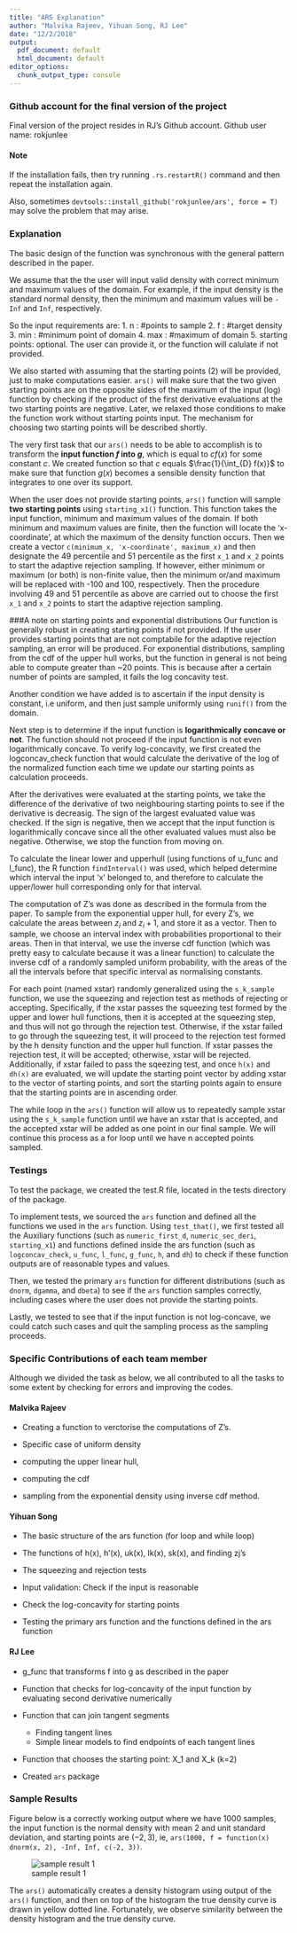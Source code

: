 ```yaml
---
title: "ARS Explanation"
author: "Malvika Rajeev, Yihuan Song, RJ Lee"
date: "12/2/2018"
output:
  pdf_document: default
  html_document: default
editor_options:
  chunk_output_type: console
---
```


### Github account for the final version of the project
Final version of the project resides in RJ's Github account.
Github user name: rokjunlee

#### Note 
If the installation fails, then try running `.rs.restartR()` command and then repeat the installation again.

Also, sometimes `devtools::install_github('rokjunlee/ars', force = T)` may solve the problem that may arise. 

<!-- The description does not need to be more than a few pages, but should describe the approach you took in terms of functions/modularity/object-oriented programming, and the testing that you carried out. It must include a paragraph describing the specific contributions of each team member and which person/people were responsible for each component of the work. -->

### Explanation

The basic design of the function was synchronous with the general pattern described in the paper. 

We assume that the the user will input valid density with correct minimum and maximum values of the domain. For example, if the input density is the standard normal density, then the minimum and maximum values will be `-Inf` and `Inf`, respectively.

So the input requirements are:
1. n : #points to sample
2. f : #target density
3. min : #minimum point of domain
4. max : #maximum of domain
5. starting points: optional. The user can provide it, or the function will calulate if not provided.


We also started with assuming that the starting points (2) will be provided, just to make computations easier. `ars()` will make sure that the two given starting points are on the opposite sides of the maximum of the input (log) function by checking if the product of the first derivative evaluations at the two starting points are negative. Later, we relaxed those conditions to make the function work without starting points input. The mechanism for choosing two starting points will be described shortly. 

The very first task that our `ars()` needs to be able to accomplish is to transform the **input function $f$ into $g$**, which is equal to $cf(x)$ for some constant $c$. We created function so that $c$ equals $\frac{1}{\int_{D} f(x)}$ to make sure that function $g(x)$ becomes a sensible density function that integrates to one over its support. 

When the user does not provide starting points, `ars()` function will sample **two starting points** using `starting_x1()` function. This function takes the input function, minimum and maximum values of the domain. If both minimum and maximum values are finite, then the function will locate the 'x-coordinate', at which the maximum of the density function occurs. Then we create a vector `c(minimum_x, 'x-coordinate', maximum_x)` and then designate the 49 percentile and 51 percentile as the first `x_1` and `x_2` points to start the adaptive rejection sampling. If however, either minimum or maximum (or both) is non-finite value, then the minimum or/and maximum will be replaced with -100 and 100, respectively. Then the procedure involving 49 and 51 percentile as above are carried out to choose the first `x_1` and `x_2` points to start the adaptive rejection sampling.

###A note on starting points and exponential distributions
Our function is generally robust in creating starting points if not provided. If the user provides starting points that are not comptabile for the adaptive rejection sampling, an error will be produced.
For exponential distributions, sampling from the cdf of the upper hull works, but the function in general is not being able to compute greater than ~20 points. This is because after a certain number of points are sampled, it fails the log concavity test.

Another condition we have added is to ascertain if the input density is constant, i.e uniform, and then just sample uniformly using `runif()` from the domain. 


Next step is to determine if the input function is **logarithmically concave or not**. The function should not proceed if the input function is not even logarithmically concave. To verify log-concavity, we first created the logconcav_check function that would calculate the derivative of the log of the normalized function each time we update our starting points as calculation proceeds. 

After the derivatives were evaluated at the starting points, we take the difference of the derivative of two neighbouring starting points to see if the derivative is decreasig. The sign of the largest evaluated value was checked. If the sign is negative, then we accept that the input function is logarithmically concave since all the other evaluated values must also be negative. Otherwise, we stop the function from moving on.

To calculate the linear lower and upperhull (using functions of u_func and l_func), the R function `findInterval()` was used, which helped determine which interval the input 'x' belonged to, and therefore to calculate the upper/lower hull corresponding only for that interval. 

The computation of Z's was done as described in the formula from the paper. To sample from the exponential upper hull, for every Z's, we calculate the areas between $z_i$ and  $z_i+1$, and store it as a vector. Then to sample, we choose an interval index with probabilities proportional to their areas. 
Then in that interval, we use the inverse cdf function (which was pretty easy to calculate because it was a linear function) to calculate the inverse cdf of a randomly sampled uniform probability, with the areas of the all the intervals before that specific interval as normalising constants. 


For each point (named xstar) randomly generalized using the `s_k_sample` function, we use the squeezing and rejection test as methods of rejecting or accepting. Specifically, if the xstar passes the squeezing test formed by the upper and lower hull functions, then it is accepted at the squeezing step, and thus will not go through the rejection test. Otherwise, if the xstar failed to go through the squeezing test, it will proceed to the rejection test formed by the h density function and the upper hull function. If xstar passes the rejection test, it will be accepted; otherwise, xstar will be rejected. Additionally, if xstar failed to pass the sqeezing test, and once `h(x)` and `dh(x)` are evaluated, we will update the starting point vector by adding xstar to the vector of starting points, and sort the starting points again to ensure that the starting points are in ascending order. 

The while loop in the `ars()` function will allow us to repeatedly sample xstar using the `s_k_sample` function until we have an xstar that is accepted, and the accepted xstar will be added as one point in our final sample. We will continue this process as a for loop until we have n accepted points sampled. 


### Testings

To test the package, we created the test.R file, located in the tests directory of the package.

To implement tests, we sourced the `ars` function and defined all the functions we used in the `ars` function. Using `test_that()`, we first tested all the Auxiliary functions (such as `numeric_first_d`, `numeric_sec_deri`, `starting_x1`) and functions defined inside the ars function (such as `logconcav_check`, `u_func`, `l_func`, `g_func`, `h`, and `dh`) to check if these function outputs are of reasonable types and values. 

Then, we tested the primary `ars` function for different distributions (such as `dnorm`, `dgamma`, and `dbeta`) to see if the `ars` function samples correctly, including cases where the user does not provide the starting points. 

Lastly, we tested to see that if the input function is not log-concave, we could catch such cases and quit the sampling process as the sampling proceeds.

### Specific Contributions of each team member 

Although we divided the task as below, we all contributed to all the tasks to some extent by checking for errors and improving the codes.

#### Malvika Rajeev
* Creating a function to verctorise the computations of Z's.

* Specific case of uniform density

* computing the upper linear hull, 

* computing the cdf

* sampling from the exponential density using inverse cdf method.


#### Yihuan Song
* The basic structure of the ars function (for loop and while loop)

* The functions of h(x), h'(x), uk(x), lk(x), sk(x), and finding zj's

* The squeezing and rejection tests

* Input validation: Check if the input is reasonable

* Check the log-concavity for starting points

* Testing the primary ars function and the functions defined in the ars function


#### RJ Lee
* g_func that transforms f into g as described in the paper

* Function that checks for log-concavity of the input function by evaluating second derivative numerically

* Function that can join tangent segments
    - Finding tangent lines
    - Simple linear models to find endpoints of each tangent lines

* Function that chooses the starting point: X_1 and X_k (k=2)

* Created `ars` package


### Sample Results

Figure below is a correctly working output where we have 1000 samples, the input function is the normal density with mean 2 and unit standard deviation, and starting points are $(-2, 3)$, ie, `ars(1000, f = function(x) dnorm(x, 2), -Inf, Inf, c(-2, 3))`.

![sample result 1](image/ars(1000, dnorm(x,2), -Inf, Inf, c(-2,3)).png)

The `ars()` automatically creates a density histogram using output of the `ars()` function, and then on top of the histogram the true density curve is drawn in yellow dotted line. Fortunately, we observe similarity between the density histogram and the true density curve.
